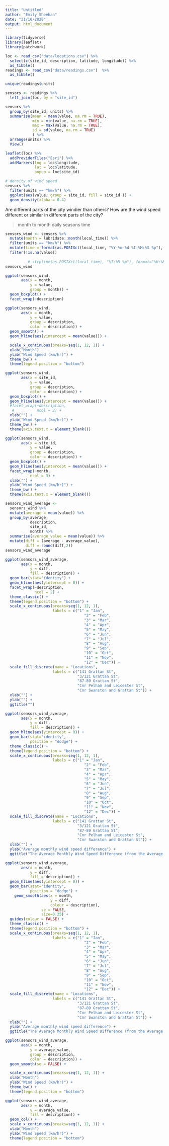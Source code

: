 ```yaml
---
title: "Untitled"
author: "Emily Sheehan"
date: "31/10/2020"
output: html_document
---
```


```r
library(tidyverse)
library(leaflet)
library(patchwork)
```

```r
loc <- read_csv("data/locations.csv") %>% 
  select(c(site_id, description, latitude, longitude)) %>% 
  as_tibble()
readings <- read_csv("data/readings.csv")  %>% 
  as_tibble()
```

```r
unique(readings$units)
```

```r
sensors <- readings %>% 
  left_join(loc, by = "site_id") 
```

```r
sensors %>% 
  group_by(site_id, units) %>% 
  summarise(mean = mean(value, na.rm = TRUE),
            min = min(value, na.rm = TRUE),
            max = max(value, na.rm = TRUE),
            sd = sd(value, na.rm = TRUE)
            ) %>% 
  arrange(units) %>% 
  View()
```

```r
leaflet(loc) %>% 
  addProviderTiles("Esri") %>% 
  addMarkers(lng = loc$longitude,
             lat = loc$latitude,
             popup = loc$site_id)
```

```r
# density of wind speed
sensors %>% 
  filter(units == "km/h") %>% 
  ggplot(aes(value, group = site_id, fill = site_id )) +
  geom_density(alpha = 0.4) 
```
Are different parts of the city windier than others? How are the wind speed different or similar in different parts of
the city?

> month to month
> daily
> seasons
> time


```r
sensors_wind <- sensors %>%
  mutate(month = lubridate::month(local_time)) %>%
  filter(units == "km/h") %>%
  mutate(time = format(as.POSIXct(local_time, "%Y-%m-%d %I:%M:%S %p"), format = "%H:%M")) %>%
  filter(!is.na(value))
           
          # strptime(as.POSIXct(local_time), "%I:%M %p"), format="%H:%M:%S"))
sensors_wind
```





```r
ggplot(sensors_wind,
       aes(x = month,
           y = value,
           group = month)) +
  geom_boxplot() +
  facet_wrap(~description)
```

```r
ggplot(sensors_wind,
       aes(x = month,
           y = value,
           group = description,
           color = description)) +
  geom_smooth() +
  geom_hline(aes(yintercept = mean(value))) +

  scale_x_continuous(breaks=seq(1, 12, 1)) +
  xlab("Month")
  ylab("Wind Speed (km/hr)") +
  theme_bw() +
  theme(legend.position = "bottom")
```

```r
ggplot(sensors_wind,
       aes(x = site_id,
           y = value,
           group = description,
           color = description)) +
  geom_boxplot() +
  geom_hline(aes(yintercept = mean(value))) +
  #facet_wrap(~description, 
   #          ncol = 2) +
  xlab("") +
  ylab("Wind Speed (km/hr)") +
  theme_bw() +
  theme(axis.text.x = element_blank()) 

```
```r
ggplot(sensors_wind,
       aes(x = site_id,
           y = value,
           group = description,
           color = description)) +
  geom_boxplot() +
  geom_hline(aes(yintercept = mean(value))) +
  facet_wrap(~month, 
           ncol = 3) +
  xlab("") +
  ylab("Wind Speed (km/hr)") +
  theme_bw() +
  theme(axis.text.x = element_blank()) 

```

```r
sensors_wind_average <- 
  sensors_wind %>%
  mutate(average = mean(value)) %>%
  group_by(average, 
           description,
           site_id,
           month) %>%
  summarise(average_value = mean(value)) %>%
  mutate(diff = (average - average_value),
         diff = round(diff,2))
sensors_wind_average
```



```r
ggplot(sensors_wind_average,
       aes(x = month,
           y = diff,
           fill = description)) +
  geom_bar(stat="identity") +
  geom_hline(aes(yintercept = 0)) +
  facet_wrap(~description,
             ncol = 2) +
  theme_classic() +
  theme(legend.position = "bottom") +
  scale_x_continuous(breaks=seq(1, 12, 1),
                     labels = c("1" = "Jan",
                                   "2" = "Feb", 
                                   "3" = "Mar", 
                                   "4" = "Apr",
                                   "5" = "May", 
                                   "6" = "Jun", 
                                   "7" = "Jul", 
                                   "8" = "Aug", 
                                   "9" = "Sep", 
                                   "10" = "Oct", 
                                   "11" = "Nov", 
                                   "12" = "Dec")) +
  scale_fill_discrete(name = "Locations",
                     labels = c("141 Grattan St",
                                "3/121 Grattan St",
                                "87-89 Grattan St",
                                "Cnr Pelham and Leicester St",
                                "Cnr Swanston and Grattan St")) +
  xlab("") +
  ylab("") +
  ggtitle("")
```
```r
ggplot(sensors_wind_average,
       aes(x = month,
           y = diff,
           fill = description)) +
  geom_hline(aes(yintercept = 0)) +
  geom_bar(stat="identity",
           position = "dodge") +
  theme_classic() +
  theme(legend.position = "bottom") +  
  scale_x_continuous(breaks=seq(1, 12, 1),
                     labels = c("1" = "Jan",
                                   "2" = "Feb", 
                                   "3" = "Mar", 
                                   "4" = "Apr",
                                   "5" = "May", 
                                   "6" = "Jun", 
                                   "7" = "Jul", 
                                   "8" = "Aug", 
                                   "9" = "Sep", 
                                   "10" = "Oct", 
                                   "11" = "Nov", 
                                   "12" = "Dec")) +
  scale_fill_discrete(name = "Locations",
                     labels = c("141 Grattan St",
                                "3/121 Grattan St",
                                "87-89 Grattan St",
                                "Cnr Pelham and Leicester St",
                                "Cnr Swanston and Grattan St")) +
  xlab("") +
  ylab("Average monthly wind speed difference") +
  ggtitle("The Average Monthly Wind Speed Difference (from the Average Wind Speed)")
```

```r
ggplot(sensors_wind_average,
       aes(x = month,
           y = diff,
           fill = description)) +
  geom_hline(aes(yintercept = 0)) +
  geom_bar(stat="identity",
           position = "dodge") +
    geom_smooth(aes(x = month,
                    y = diff,
                    colour = description),
                se = FALSE,
                size=0.25) +
  guides(colour = FALSE) +
  theme_classic() +
  theme(legend.position = "bottom") +  
  scale_x_continuous(breaks=seq(1, 12, 1),
                     labels = c("1" = "Jan",
                                   "2" = "Feb", 
                                   "3" = "Mar", 
                                   "4" = "Apr",
                                   "5" = "May", 
                                   "6" = "Jun", 
                                   "7" = "Jul", 
                                   "8" = "Aug", 
                                   "9" = "Sep", 
                                   "10" = "Oct", 
                                   "11" = "Nov", 
                                   "12" = "Dec")) +
  scale_fill_discrete(name = "Locations",
                     labels = c("141 Grattan St",
                                "3/121 Grattan St",
                                "87-89 Grattan St",
                                "Cnr Pelham and Leicester St",
                                "Cnr Swanston and Grattan St")) +
  xlab("") +
  ylab("Average monthly wind speed difference") +
  ggtitle("The Average Monthly Wind Speed Difference (from the Average Wind Speed)")
```

```r
ggplot(sensors_wind_average,
       aes(x = month,
           y = average_value,
           group = description,
           color = description)) +
  geom_smooth(se = FALSE) +

  scale_x_continuous(breaks=seq(1, 12, 1)) +
  xlab("Month")
  ylab("Wind Speed (km/hr)") +
  theme_bw() +
  theme(legend.position = "bottom")
```

```r
ggplot(sensors_wind_average,
       aes(x = month,
           y = average_value,
           fill = description)) +
  geom_col() +
  scale_x_continuous(breaks=seq(1, 12, 1)) +
  xlab("Month")
  ylab("Wind Speed (km/hr)") +
  theme(legend.position = "bottom")
```